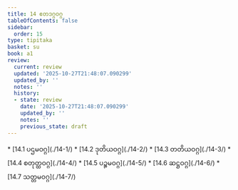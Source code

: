 ```yaml
---
title: 14 ဧတဒဂ္ဂဝဂ္ဂ
tableOfContents: false
sidebar:
  order: 15
type: tipitaka
basket: su
book: a1
review:
  current: review
  updated: '2025-10-27T21:48:07.090299'
  updated_by: ''
  notes: ''
  history:
  - state: review
    date: '2025-10-27T21:48:07.090299'
    updated_by: ''
    notes: ''
    previous_state: draft
---
```



<ReviewStatus review={frontmatter.review} showDetails={true} />

<HypothesisAnnotation frontmatter={frontmatter} />

<DynamicBreadcrumb />



<TableOfContents book="a1" section="14">
* [14.1 ပဌမဝဂ္ဂ](./14-1/)
* [14.2 ဒုတိယဝဂ္ဂ](./14-2/)
* [14.3 တတိယဝဂ္ဂ](./14-3/)
* [14.4 စတုတ္ထဝဂ္ဂ](./14-4/)
* [14.5 ပဉ္စမဝဂ္ဂ](./14-5/)
* [14.6 ဆဋ္ဌဝဂ္ဂ](./14-6/)
* [14.7 သတ္တမဝဂ္ဂ](./14-7/)
</TableOfContents>